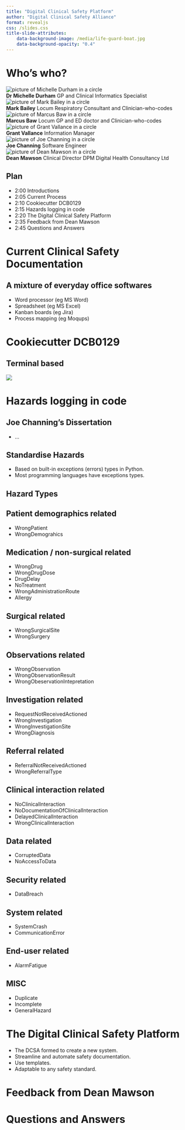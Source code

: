 ```yaml
---
title: "Digital Clinical Safety Platform"
author: "Digital Clinical Safety Alliance"
format: revealjs
css: /slides.css
title-slide-attributes:
    data-background-image: /media/life-guard-boat.jpg
    data-background-opacity: "0.4"
---
```


# Who's who?

```{=html}
<div class="speaker-container">
    <div class="speaker-row">
        <div class="speaker-image-container">
            <img src="/media/michelle-durham.png" alt="picture of Michelle Durham in a circle" class="speaker-image">
        </div>
        <div class="speaker-text-container">
            <b>Dr Michelle Durham</b> GP and Clinical Informatics Specialist
        </div>
    </div>
</div>

<div class="speaker-container">
    <div class="speaker-row">
        <div class="speaker-image-container">
            <img src="/media/mark-bailey-circle.png" alt="picture of Mark Bailey in a circle" class="speaker-image">
        </div>
        <div class="speaker-text-container">
            <b>Mark Bailey</b> Locum Respiratory Consultant and Clinician-who-codes
        </div>
    </div>
</div>

<div class="speaker-container">
    <div class="speaker-row">
        <div class="speaker-image-container">
            <img src="/media/marcus-baw-circle.png" alt="picture of Marcus Baw in a circle" class="speaker-image">
        </div>
        <div class="speaker-text-container">
            <b>Marcus Baw</b> Locum GP and ED doctor and Clinician-who-codes
        </div>
    </div>
</div>

<div class="speaker-container">
    <div class="speaker-row">
        <div class="speaker-image-container">
            <img src="/media/grant-vallance-circle.png" alt="picture of Grant Vallance in a circle" class="speaker-image">
        </div>
        <div class="speaker-text-container">
            <b>Grant Vallance</b> Information Manager
        </div>
    </div>
</div>

<div class="speaker-container">
    <div class="speaker-row">
        <div class="speaker-image-container">
            <img src="/media/joe-channing.png" alt="picture of Joe Channing in a circle" class="speaker-image">
        </div>
        <div class="speaker-text-container">
            <b>Joe Channing</b> Software Engineer
        </div>
    </div>
</div>

<div class="speaker-container">
    <div class="speaker-row">
        <div class="speaker-image-container">
            <img src="/media/dean-mawson.png" alt="picture of Dean Mawson in a circle" class="speaker-image">
        </div>
        <div class="speaker-text-container">
            <b>Dean Mawson</b> Clinical Director DPM Digital Health Consultancy Ltd
        </div>
    </div>
</div>
```


## Plan

* 2:00 Introductions
* 2:05 Current Process
* 2:10 Cookiecutter DCB0129
* 2:15 Hazards logging in code
* 2:20 The Digital Clinical Safety Platform
* 2:35 Feedback from Dean Mawson
* 2:45 Questions and Answers

# Current Clinical Safety Documentation {background-image="/media/clinical-safety-hazard-log.jpeg" background-opacity="0.4" background-position="top"}


## A mixture of everyday office softwares

* Word processor (eg MS Word)
* Spreadsheet (eg MS Excel)
* Kanban boards (eg Jira)
* Process mapping (eg Moqups)


# Cookiecutter DCB0129 {background-image="/media/cookie-cutter.jpg" background-opacity="0.2"}


## Terminal based 

![](/media/terminal-godot.png){.full-width}


# Hazards logging in code {background-image="/media/php-code.jpg" background-opacity="0.2"}

## Joe Channing's Dissertation

* ...

## Standardise Hazards

* Based on built-in exceptions (errors) types in Python.
* Most programming languages have exceptions types.

## Hazard Types

## Patient demographics related

* WrongPatient
* WrongDemograhics

## Medication / non-surgical related

* WrongDrug
* WrongDrugDose
* DrugDelay
* NoTreatment
* WrongAdministrationRoute
* Allergy

## Surgical related

* WrongSurgicalSite
* WrongSurgery

## Observations related

* WrongObservation
* WrongObservationResult
* WrongObeservationIntepretation

## Investigation related

* RequestNotReceivedActioned
* WrongInvestigation
* WrongInvestigationSite
* WrongDiagnosis

## Referral related

* ReferralNotReceivedActioned
* WrongReferralType

## Clinical interaction related

* NoClinicalInteraction
* NoDocumentationOfClinicalInteraction
* DelayedClinicalInteraction
* WrongClinicalInteraction

## Data related

* CorruptedData
* NoAccessToData

## Security related

* DataBreach

## System related

* SystemCrash
* CommunicationError

## End-user related

* AlarmFatigue

## MISC

* Duplicate
* Incomplete
* GeneralHazard


# The Digital Clinical Safety Platform {background-image="/media/dcsp.png" background-opacity="0.2"}

* The DCSA formed to create a new system.
* Streamline and automate safety documentation.
* Use templates.
* Adaptable to any safety standard.


# Feedback from Dean Mawson {background-image="/media/industrial-inspector.jpg" background-opacity="0.4" background-position="bottom"}


# Questions and Answers {background-image="/media/question-mark-on-book.jpg" background-opacity="0.5"}



